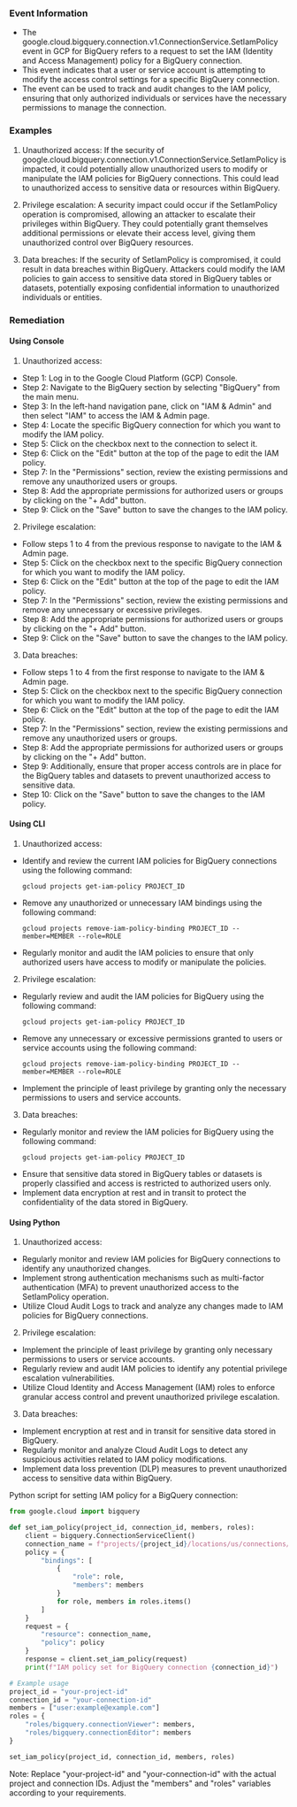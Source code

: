 
### Event Information

- The google.cloud.bigquery.connection.v1.ConnectionService.SetIamPolicy event in GCP for BigQuery refers to a request to set the IAM (Identity and Access Management) policy for a BigQuery connection.
- This event indicates that a user or service account is attempting to modify the access control settings for a specific BigQuery connection.
- The event can be used to track and audit changes to the IAM policy, ensuring that only authorized individuals or services have the necessary permissions to manage the connection.


### Examples

1. Unauthorized access: If the security of google.cloud.bigquery.connection.v1.ConnectionService.SetIamPolicy is impacted, it could potentially allow unauthorized users to modify or manipulate the IAM policies for BigQuery connections. This could lead to unauthorized access to sensitive data or resources within BigQuery.

2. Privilege escalation: A security impact could occur if the SetIamPolicy operation is compromised, allowing an attacker to escalate their privileges within BigQuery. They could potentially grant themselves additional permissions or elevate their access level, giving them unauthorized control over BigQuery resources.

3. Data breaches: If the security of SetIamPolicy is compromised, it could result in data breaches within BigQuery. Attackers could modify the IAM policies to gain access to sensitive data stored in BigQuery tables or datasets, potentially exposing confidential information to unauthorized individuals or entities.

### Remediation

#### Using Console

1. Unauthorized access:
- Step 1: Log in to the Google Cloud Platform (GCP) Console.
- Step 2: Navigate to the BigQuery section by selecting "BigQuery" from the main menu.
- Step 3: In the left-hand navigation pane, click on "IAM & Admin" and then select "IAM" to access the IAM & Admin page.
- Step 4: Locate the specific BigQuery connection for which you want to modify the IAM policy.
- Step 5: Click on the checkbox next to the connection to select it.
- Step 6: Click on the "Edit" button at the top of the page to edit the IAM policy.
- Step 7: In the "Permissions" section, review the existing permissions and remove any unauthorized users or groups.
- Step 8: Add the appropriate permissions for authorized users or groups by clicking on the "+ Add" button.
- Step 9: Click on the "Save" button to save the changes to the IAM policy.

2. Privilege escalation:
- Follow steps 1 to 4 from the previous response to navigate to the IAM & Admin page.
- Step 5: Click on the checkbox next to the specific BigQuery connection for which you want to modify the IAM policy.
- Step 6: Click on the "Edit" button at the top of the page to edit the IAM policy.
- Step 7: In the "Permissions" section, review the existing permissions and remove any unnecessary or excessive privileges.
- Step 8: Add the appropriate permissions for authorized users or groups by clicking on the "+ Add" button.
- Step 9: Click on the "Save" button to save the changes to the IAM policy.

3. Data breaches:
- Follow steps 1 to 4 from the first response to navigate to the IAM & Admin page.
- Step 5: Click on the checkbox next to the specific BigQuery connection for which you want to modify the IAM policy.
- Step 6: Click on the "Edit" button at the top of the page to edit the IAM policy.
- Step 7: In the "Permissions" section, review the existing permissions and remove any unauthorized users or groups.
- Step 8: Add the appropriate permissions for authorized users or groups by clicking on the "+ Add" button.
- Step 9: Additionally, ensure that proper access controls are in place for the BigQuery tables and datasets to prevent unauthorized access to sensitive data.
- Step 10: Click on the "Save" button to save the changes to the IAM policy.

#### Using CLI

1. Unauthorized access:
- Identify and review the current IAM policies for BigQuery connections using the following command:
  ```
  gcloud projects get-iam-policy PROJECT_ID
  ```
- Remove any unauthorized or unnecessary IAM bindings using the following command:
  ```
  gcloud projects remove-iam-policy-binding PROJECT_ID --member=MEMBER --role=ROLE
  ```
- Regularly monitor and audit the IAM policies to ensure that only authorized users have access to modify or manipulate the policies.

2. Privilege escalation:
- Regularly review and audit the IAM policies for BigQuery using the following command:
  ```
  gcloud projects get-iam-policy PROJECT_ID
  ```
- Remove any unnecessary or excessive permissions granted to users or service accounts using the following command:
  ```
  gcloud projects remove-iam-policy-binding PROJECT_ID --member=MEMBER --role=ROLE
  ```
- Implement the principle of least privilege by granting only the necessary permissions to users and service accounts.

3. Data breaches:
- Regularly monitor and review the IAM policies for BigQuery using the following command:
  ```
  gcloud projects get-iam-policy PROJECT_ID
  ```
- Ensure that sensitive data stored in BigQuery tables or datasets is properly classified and access is restricted to authorized users only.
- Implement data encryption at rest and in transit to protect the confidentiality of the data stored in BigQuery.

#### Using Python

1. Unauthorized access:
- Regularly monitor and review IAM policies for BigQuery connections to identify any unauthorized changes.
- Implement strong authentication mechanisms such as multi-factor authentication (MFA) to prevent unauthorized access to the SetIamPolicy operation.
- Utilize Cloud Audit Logs to track and analyze any changes made to IAM policies for BigQuery connections.

2. Privilege escalation:
- Implement the principle of least privilege by granting only necessary permissions to users or service accounts.
- Regularly review and audit IAM policies to identify any potential privilege escalation vulnerabilities.
- Utilize Cloud Identity and Access Management (IAM) roles to enforce granular access control and prevent unauthorized privilege escalation.

3. Data breaches:
- Implement encryption at rest and in transit for sensitive data stored in BigQuery.
- Regularly monitor and analyze Cloud Audit Logs to detect any suspicious activities related to IAM policy modifications.
- Implement data loss prevention (DLP) measures to prevent unauthorized access to sensitive data within BigQuery.

Python script for setting IAM policy for a BigQuery connection:

```python
from google.cloud import bigquery

def set_iam_policy(project_id, connection_id, members, roles):
    client = bigquery.ConnectionServiceClient()
    connection_name = f"projects/{project_id}/locations/us/connections/{connection_id}"
    policy = {
        "bindings": [
            {
                "role": role,
                "members": members
            }
            for role, members in roles.items()
        ]
    }
    request = {
        "resource": connection_name,
        "policy": policy
    }
    response = client.set_iam_policy(request)
    print(f"IAM policy set for BigQuery connection {connection_id}")

# Example usage
project_id = "your-project-id"
connection_id = "your-connection-id"
members = ["user:example@example.com"]
roles = {
    "roles/bigquery.connectionViewer": members,
    "roles/bigquery.connectionEditor": members
}

set_iam_policy(project_id, connection_id, members, roles)
```

Note: Replace "your-project-id" and "your-connection-id" with the actual project and connection IDs. Adjust the "members" and "roles" variables according to your requirements.


